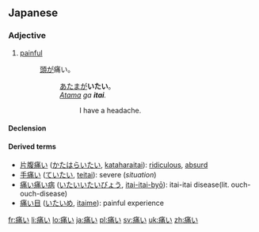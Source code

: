 ==Japanese==
{{ja-kanjitab|痛}}

===Adjective===
{{ja-adj|kk|decl=i|hira=いたい|rom=itai}}

# [[painful]]
#: [[頭]]が痛い。
#:: [[あたま]]が'''いたい'''。
#:: ''[[atama|Atama]] ga '''itai'''.''
#::: I have a headache.

====Declension====
{{ja-i|痛|いた|ita}}

====Derived terms====
* [[片腹痛い]] ([[かたはらいたい]], [[kataharaitai]]): [[ridiculous]], [[absurd]]
* [[手痛い]] ([[ていたい]], [[teitai]]): severe (''situation'')
* [[痛い痛い病]] ([[いたいいたいびょう]], [[itai-itai-byō]]): itai-itai disease(lit. ouch-ouch-disease)
* [[痛い目]] ([[いたいめ]], [[itaime]]): painful experience

[[fr:痛い]]
[[li:痛い]]
[[lo:痛い]]
[[ja:痛い]]
[[pl:痛い]]
[[sv:痛い]]
[[uk:痛い]]
[[zh:痛い]]